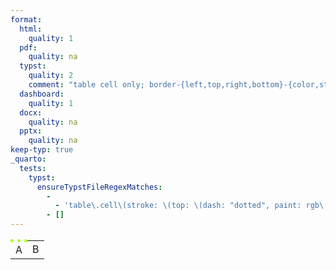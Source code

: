 ```yaml
---
format:
  html:
    quality: 1
  pdf:
    quality: na
  typst:
    quality: 2
    comment: "table cell only; border-{left,top,right,bottom}-{color,style,width} only"
  dashboard:
    quality: 1
  docx:
    quality: na
  pptx:
    quality: na
keep-typ: true
_quarto:
  tests:
    typst:
      ensureTypstFileRegexMatches:
        -
          - 'table\.cell\(stroke: \(top: \(dash: "dotted", paint: rgb\(173, 255, 47\), thickness: 3.75pt\)\)\)\[A\]'
        - []
---
```


```{=html}
<table>
    <tr><td style="border-top: greenyellow dotted thick">A</td><td>B</td></tr>
</table>
```


